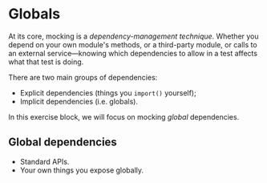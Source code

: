# Globals

At its core, mocking is a _dependency-management technique_. Whether you depend on your own module's methods, or a third-party module, or calls to an external service—knowing which dependencies to allow in a test affects what that test is doing.

There are two main groups of dependencies:

- Explicit dependencies (things you `import()` yourself);
- Implicit dependencies (i.e. globals).

In this exercise block, we will focus on mocking _global_ dependencies.

## Global dependencies

- Standard APIs.
- Your own things you expose globally.
